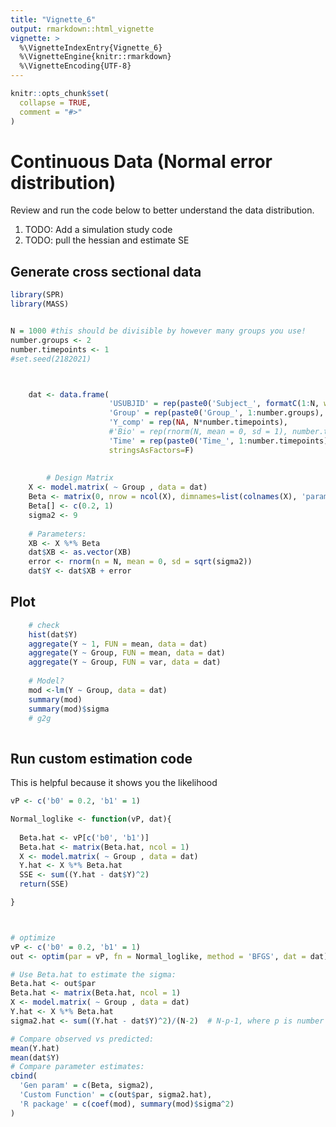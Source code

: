 ```yaml
---
title: "Vignette_6"
output: rmarkdown::html_vignette
vignette: >
  %\VignetteIndexEntry{Vignette_6}
  %\VignetteEngine{knitr::rmarkdown}
  %\VignetteEncoding{UTF-8}
---
```


```r
knitr::opts_chunk$set(
  collapse = TRUE,
  comment = "#>"
)
```

# Continuous Data (Normal error distribution)


Review and run the code below to better understand the data distribution. 


1. TODO: Add a simulation study code
2. TODO: pull the hessian and estimate SE



## Generate cross sectional data

```r
library(SPR)
library(MASS)


N = 1000 #this should be divisible by however many groups you use!
number.groups <- 2
number.timepoints <- 1
#set.seed(2182021)



    dat <- data.frame(
                      'USUBJID' = rep(paste0('Subject_', formatC(1:N, width = 4, flag = '0')), length.out= N*number.timepoints),
                      'Group' = rep(paste0('Group_', 1:number.groups), length.out = N*number.timepoints),
                      'Y_comp' = rep(NA, N*number.timepoints), 
                      #'Bio' = rep(rnorm(N, mean = 0, sd = 1), number.timepoints),
                      'Time' = rep(paste0('Time_', 1:number.timepoints), each = N),
                      stringsAsFactors=F)
    
        
        # Design Matrix
    X <- model.matrix( ~ Group , data = dat) 
    Beta <- matrix(0, nrow = ncol(X), dimnames=list(colnames(X), 'param'))
    Beta[] <- c(0.2, 1)
    sigma2 <- 9 
    
    # Parameters:
    XB <- X %*% Beta
    dat$XB <- as.vector(XB)
    error <- rnorm(n = N, mean = 0, sd = sqrt(sigma2))
    dat$Y <- dat$XB + error
```

## Plot 

```r

    # check
    hist(dat$Y)
    aggregate(Y ~ 1, FUN = mean, data = dat)
    aggregate(Y ~ Group, FUN = mean, data = dat)
    aggregate(Y ~ Group, FUN = var, data = dat)
    
    # Model?
    mod <-lm(Y ~ Group, data = dat)
    summary(mod)
    summary(mod)$sigma
    # g2g
  
```

## Run custom estimation code 
This is helpful because it shows you the likelihood


```r

vP <- c('b0' = 0.2, 'b1' = 1)

Normal_loglike <- function(vP, dat){
  
  Beta.hat <- vP[c('b0', 'b1')]
  Beta.hat <- matrix(Beta.hat, ncol = 1)
  X <- model.matrix( ~ Group , data = dat) 
  Y.hat <- X %*% Beta.hat 
  SSE <- sum((Y.hat - dat$Y)^2)
  return(SSE)

}



# optimize
vP <- c('b0' = 0.2, 'b1' = 1)
out <- optim(par = vP, fn = Normal_loglike, method = 'BFGS', dat = dat)

# Use Beta.hat to estimate the sigma:
Beta.hat <- out$par
Beta.hat <- matrix(Beta.hat, ncol = 1)
X <- model.matrix( ~ Group , data = dat) 
Y.hat <- X %*% Beta.hat 
sigma2.hat <- sum((Y.hat - dat$Y)^2)/(N-2)  # N-p-1, where p is number of predictors

# Compare observed vs predicted:
mean(Y.hat)
mean(dat$Y)
# Compare parameter estimates:
cbind(
  'Gen param' = c(Beta, sigma2), 
  'Custom Function' = c(out$par, sigma2.hat), 
  'R package' = c(coef(mod), summary(mod)$sigma^2)
)



```


